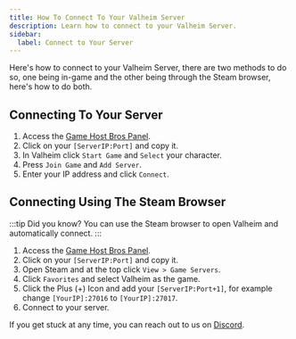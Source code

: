 ```yaml
---
title: How To Connect To Your Valheim Server
description: Learn how to connect to your Valheim Server.
sidebar:
  label: Connect to Your Server
---
```


Here's how to connect to your Valheim Server, there are two methods to do so, one being in-game and the other being through the Steam browser, here's how to do both.

## Connecting To Your Server

1. Access the [Game Host Bros Panel](https://panel.gamehostbros.com/).
2. Click on your `[ServerIP:Port]` and copy it.
3. In Valheim click `Start Game` and `Select` your character.
4. Press `Join Game` and `Add Server`.
5. Enter your IP address and click `Connect`.

## Connecting Using The Steam Browser

:::tip
Did you know? You can use the Steam browser to open Valheim and automatically connect.
:::

1. Access the [Game Host Bros Panel](https://panel.gamehostbros.com/).
2. Click on your `[ServerIP:Port]` and copy it.
3. Open Steam and at the top click `View > Game Servers`.
4. Click `Favorites` and select Valheim as the game.
5. Click the Plus (+) Icon and add your `[ServerIP:Port+1]`, for example change `[YourIP]:27016` to `[YourIP]:27017`.
6. Connect to your server.


If you get stuck at any time, you can reach out to us on [Discord](https://discord.gg/FN4XgbAwzr).